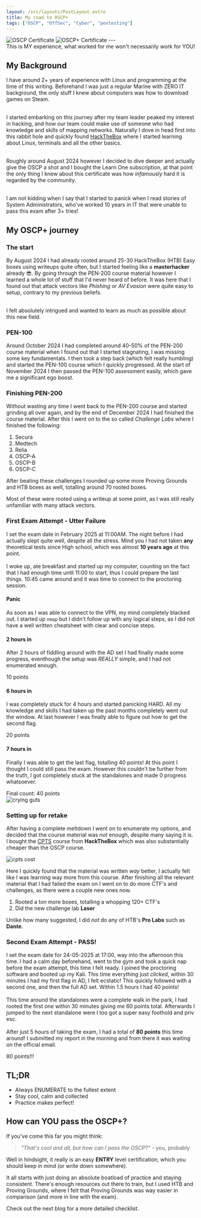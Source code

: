 ```yaml
---
layout: /src/layouts/PostLayout.astro
title: My road to OSCP+
tags: ["OSCP", "OffSec", "Cyber", "pentesting"]
---
```



<Image src={oscp} alt="OSCP Certificate"/>
<Image src={oscp2} alt="OSCP+ Certificate"/>
---
<Aside type="caution">This is MY experience, what worked for me won't necessarily work for YOU!</Aside>

## My Background

I have around 2+ years of experience with Linux and programming at the time of this writing. Beforehand I was just a regular Marine with ZERO IT background,
the only stuff I knew about computers was how to download games on Steam.<br></br>

I started embarking on this journey after my team leader peaked my interest in hacking, and how our team could make use of someone who had knowledge and skills of mapping networks.
Naturally I dove in head first into this rabbit hole and quickly found [HackTheBox](https://www.hackthebox.com/) where I started learning about Linux, terminals and all the other basics.<br></br>

Roughly around August 2024 however I decided to dive deeper and actually give the OSCP a shot and I bought the Learn One subscription, at that point the only thing I knew about this certificate was how *infamously* hard it is regarded by the community.<br></br>

<Aside type="note">I am not kidding when I say that I started to panick when I read stories of System Administrators, who've worked 10 years in IT that were unable to pass this exam after 3+ tries!</Aside>

## My OSCP+ journey
### The start
By August 2024 I had already rooted around 25-30 HackTheBox (HTB) Easy boxes using writeups quite often, but I started feeling like a **masterhacker** already 😎. By going through the PEN-200 course material however I learned a whole lot of stuff that I'd never heard of before.
It was here that I found out that attack vectors like *Phishing* or *AV Evasion* were quite easy to setup, contrary to my previous beliefs.<br></br>

I felt absolutely intrigued and wanted to learn as much as possible about this new field.

### PEN-100
Around October 2024 I had completed around 40-50% of the PEN-200 course material when I found out that I started stagnating, I was missing some key fundamentals. 
I then took a step back (which felt really humbling) and started the PEN-100 course which I quickly progressed. At the start of November 2024 I then passed the PEN-100 assessment easily, which gave me a significant ego boost.

### Finishing PEN-200
Without wasting any time I went back to the PEN-200 course and started grinding all over again, and by the end of December 2024 I had finished the course material.
After this I went on to the so called *Challenge Labs* where I finished the following:

1. Secura
2. Medtech
3. Relia
4. OSCP-A 
5. OSCP-B 
6. OSCP-C 

After beating these challenges I rounded up some more Proving Grounds and HTB boxes as well, totalling around 70 rooted boxes. 

<Aside type="note">Most of these were rooted using a writeup at some point, as I was still really unfamiliar with many attack vectors.</Aside>

### First Exam Attempt - Utter Failure
I set the exam date in February 2025 at 11:00AM. The night before I had actually slept quite well, despite all the stress. Mind you I had not taken **any** theoretical tests since High school, which was almost **10 years ago** at this point.<br></br>
I woke up, ate breakfast and started up my computer, counting on the fact that I had enough time until 11:00 to start, thus I could prepare the last things.
10:45 came around and it was time to connect to the proctoring session.

#### Panic 
As soon as I was able to connect to the VPN, my mind completely blacked out. I started up `nmap` but I didn't follow up with any logical steps, as I did not have a well written cheatsheet with clear and concise steps.

#### 2 hours in 
After 2 hours of fiddling around with the AD set I had finally made some progress, eventhough the setup was *REALLY* simple, and I had not enumerated enough.

<Aside>10 points</Aside>

#### 6 hours in 
I was completely stuck for 4 hours and started panicking HARD. All my knowledge and skills I had taken up the past months completely went out the window. At last however I was finally able to 
figure out how to get the second flag.

<Aside>20 points</Aside>

#### 7 hours in
Finally I was able to get the last flag, totalling 40 points! At this point I thought I could still pass the exam. However this couldn't be further from the truth, I got completely stuck at the standalones and made 0 progress whatsoever.

<Aside>Final count: 40 points</Aside>
<Image src={berserk} alt="crying guts"/>

### Setting up for retake
After having a complete meltdown I went on to enumerate my options, and decided that the course material was *not* enough, despite many saying it is. I bought the [CPTS](https://academy.hackthebox.com/preview/certifications/htb-certified-penetration-testing-specialist) course from **HackTheBox**
which was also substantially cheaper than the OSCP course. 

<Image src={cpts} alt="cpts cost"/>

Here I quickly found that the material was written *way* better, I actually felt like I was learning way more from this course.
After finishing all the relevant material that I had failed the exam on I went on to do more CTF's and challenges, as there were a couple new ones now.

1. Rooted a ton more boxes, totalling a whopping 120+ CTF's
2. Did the new challenge lab **Laser**

Unlike how many suggested, I did *not* do any of HTB's **Pro Labs** such as **Dante**.

### Second Exam Attempt - PASS!
I set the exam date for 24-05-2025 at 17:00, way into the afternoon this time. I had a calm day beforehand, went to the gym and took a quick nap before the exam attempt, this time I felt ready.
I joined the proctoring software and booted up my Kali. This time everything just *clicked*, within 30 minutes I had my first flag in AD, I felt ecstatic!
This quickly followed with a second one, and then the full AD set. Within 1.5 hours I had 40 points!<br></br>
This time around the standalones were a complete walk in the park, I had rooted the first one within 30 minutes giving me 60 points total.
Afterwards I jumped to the next standalone were I too got a super easy foothold and priv esc.
<br></br>
After just 5 hours of taking the exam, I had a total of **80 points** this time around!
I submitted my report in the morning and from there it was waiting on the official email.

<Aside type="note">80 points!!!</Aside>

## TL;DR 
- Always ENUMERATE to the fullest extent
- Stay cool, calm and collected
- Practice makes perfect!

## How can YOU pass the OSCP+?
If you've come this far you might think:

>*"That's cool and all, but how can I pass the OSCP?"* - you, probably

Well in hindsight, it really is an easy **ENTRY** level certification, which you should keep in mind (or write down somewhere).

It all starts with just doing an absolute boatload of practice and staying consistent. There's enough resources out there to train, but I used HTB and Proving Grounds, where I felt that Proving Grounds was way easier in comparison (and more in line with the exam).

Check out the next blog for a more detailed checklist.